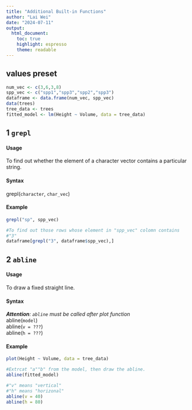 ```yaml
---
title: "Additional Built-in Functions"
author: "Lai Wei"
date: "2024-07-11"
output: 
  html_document: 
    toc: true
    highlight: espresso
    theme: readable
---
```


## values preset
```r
num_vec <- c(3,6,3,8)
spp_vec <- c("spp1","spp3","spp2","spp3")
dataframe <- data.frame(num_vec, spp_vec)
data(trees)
tree_data <- trees
fitted_model <- lm(Height ~ Volume, data = tree_data)

```


## **1** `grepl` 
#### Usage
To find out whether the element of a character vector contains a particular string. 

#### Syntax
grepl(`character`, `char_vec`)

#### Example
```r
grepl("sp", spp_vec)

#To find out those rows whose element in "spp_vec" colomn contains 
#"3"
dataframe[grepl("3", dataframe$spp_vec),]
```

## **2** `abline`
#### Usage
To draw a fixed straight line.

#### Syntax
***Attention**: `abline` must be called after plot function*  
abline(`model`)  
abline(`v = ???`)  
abline(`h = ???`)

#### Example
```r
plot(Height ~ Volume, data = tree_data)

#Extrcat "a""b" from the model, then draw the abline.
abline(fitted_model)

#"v" means "vertical"
#"h" means "horizonal"
abline(v = 40)
abline(h = 80)
```

